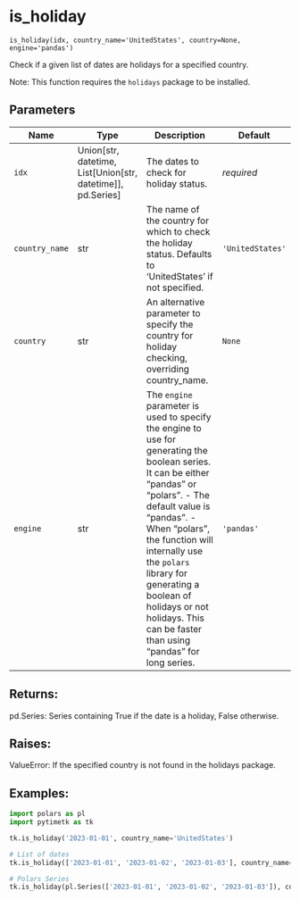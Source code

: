 # is_holiday { #pytimetk.is_holiday }

`is_holiday(idx, country_name='UnitedStates', country=None, engine='pandas')`

Check if a given list of dates are holidays for a specified country.

Note: This function requires the `holidays` package to be installed.

## Parameters

| Name           | Type                                                              | Description                                                                                                                                                                                                                                                                                                                                                           | Default          |
|----------------|-------------------------------------------------------------------|-----------------------------------------------------------------------------------------------------------------------------------------------------------------------------------------------------------------------------------------------------------------------------------------------------------------------------------------------------------------------|------------------|
| `idx`          | Union\[str, datetime, List\[Union\[str, datetime\]\], pd.Series\] | The dates to check for holiday status.                                                                                                                                                                                                                                                                                                                                | _required_       |
| `country_name` | str                                                               | The name of the country for which to check the holiday status. Defaults  to 'UnitedStates' if not specified.                                                                                                                                                                                                                                                          | `'UnitedStates'` |
| `country`      | str                                                               | An alternative parameter to specify the country for holiday checking,  overriding country_name.                                                                                                                                                                                                                                                                       | `None`           |
| `engine`       | str                                                               | The `engine` parameter is used to specify the engine to use for  generating the boolean series. It can be either "pandas" or "polars".   - The default value is "pandas".  - When "polars", the function will internally use the `polars` library    for generating a boolean of holidays or not holidays. This can be    faster than using "pandas" for long series. | `'pandas'`       |

## Returns:

pd.Series:
    Series containing True if the date is a holiday, False otherwise.



## Raises:

ValueError:
    If the specified country is not found in the holidays package.



## Examples:

```python
import polars as pl
import pytimetk as tk

tk.is_holiday('2023-01-01', country_name='UnitedStates')
```

```python
# List of dates
tk.is_holiday(['2023-01-01', '2023-01-02', '2023-01-03'], country_name='UnitedStates')
```

```python
# Polars Series
tk.is_holiday(pl.Series(['2023-01-01', '2023-01-02', '2023-01-03']), country_name='UnitedStates')
```